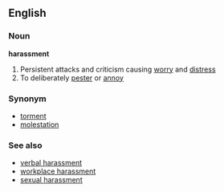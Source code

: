 ==English==
===Noun===
'''harassment'''
# Persistent attacks and criticism causing [[worry]] and [[distress]]
# To deliberately [[pester]] or [[annoy]]

===Synonym===
* [[torment]]
* [[molestation]]

===See also===
* [[verbal harassment]]
* [[workplace harassment]]
* [[sexual harassment]]